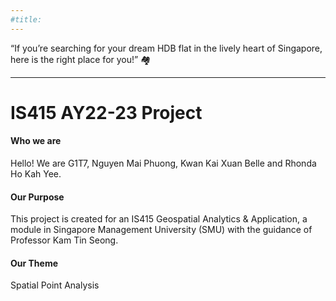 ```yaml
---
#title:
---
```


::: {#quote}
"If you're searching for your dream HDB flat in the lively heart of Singapore, here is the right place for you!" 🏘️
:::

------------------------------------------------------------------------

# IS415 AY22-23 Project

#### Who we are

Hello! We are G1T7, Nguyen Mai Phuong, Kwan Kai Xuan Belle and Rhonda Ho Kah Yee.

#### Our Purpose

This project is created for an IS415 Geospatial Analytics & Application, a module in Singapore Management University (SMU) with the guidance of Professor Kam Tin Seong.

#### Our Theme

Spatial Point Analysis

